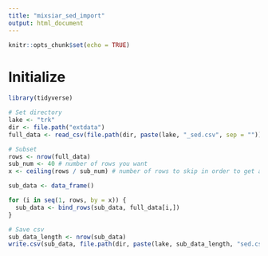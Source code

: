 ```yaml
---
title: "mixsiar_sed_import"
output: html_document
---
```


```r
knitr::opts_chunk$set(echo = TRUE)
```

# Initialize

```r
library(tidyverse)
```


```r
# Set directory
lake <- "trk"
dir <- file.path("extdata")
full_data <- read_csv(file.path(dir, paste(lake, "_sed.csv", sep = "")))
```

```r
# Subset
rows <- nrow(full_data) 
sub_num <- 40 # number of rows you want
x <- ceiling(rows / sub_num) # number of rows to skip in order to get a total of <40

sub_data <- data_frame()

for (i in seq(1, rows, by = x)) {
  sub_data <- bind_rows(sub_data, full_data[i,])
}
```

```r
# Save csv
sub_data_length <- nrow(sub_data)
write.csv(sub_data, file.path(dir, paste(lake, sub_data_length, "sed.csv", sep = "_")))
```

